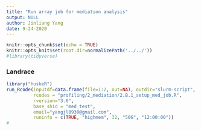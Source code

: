 ```yaml
---
title: "Run array job for mediation analysis"
output: NULL
author: Jinliang Yang
date: 9-24-2020
---
```



```r
knitr::opts_chunk$set(echo = TRUE) 
knitr::opts_knit$set(root.dir=normalizePath('../../')) 
#library(tidyverse)
```


### Landrace

```r
library("huskeR")
run_Rcode(inputdf=data.frame(file=1:2, out=NA), outdir="slurm-script", cmdno = 1, 
          rcodes = "profiling/2_mediation/2.B.1_setup_med_job.R",
          rversion="3.6",
          base_shid = "med_test",
          email="yangjl0930@gmail.com", 
          runinfo = c(TRUE, "highmem", 32, "50G", "12:00:00"))
#
```






